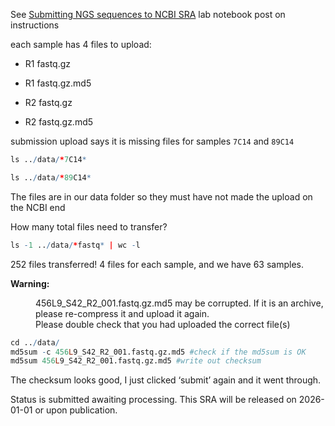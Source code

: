 See [Submitting NGS sequences to NCBI SRA](https://sarahtanja.github.io/quarto-blog/posts/ncbi-sra-submission/ncbi-sra-submission.html) lab notebook post on instructions

each sample has 4 files to upload:

-   R1 fastq.gz

-   R1 fastq.gz.md5

-   R2 fastq.gz

-   R2 fastq.gz.md5

submission upload says it is missing files for samples `7C14` and `89C14`

```r

ls ../data/*7C14*
```

```r

ls ../data/*89C14*
```

The files are in our data folder so they must have not made the upload on the NCBI end

How many total files need to transfer?

```r

ls -1 ../data/*fastq* | wc -l
```

252 files transferred! 4 files for each sample, and we have 63 samples.

::: callout-warning

**Warning:**

:   456L9_S42_R2_001.fastq.gz.md5 may be corrupted. If it is an archive, please re-compress it and upload it again.\
    Please double check that you had uploaded the correct file(s)
:::

```r
cd ../data/
md5sum -c 456L9_S42_R2_001.fastq.gz.md5 #check if the md5sum is OK
md5sum 456L9_S42_R2_001.fastq.gz.md5 #write out checksum 
```

The checksum looks good, I just clicked 'submit' again and it went through.

Status is submitted awaiting processing. This SRA will be released on 2026-01-01 or upon publication.
